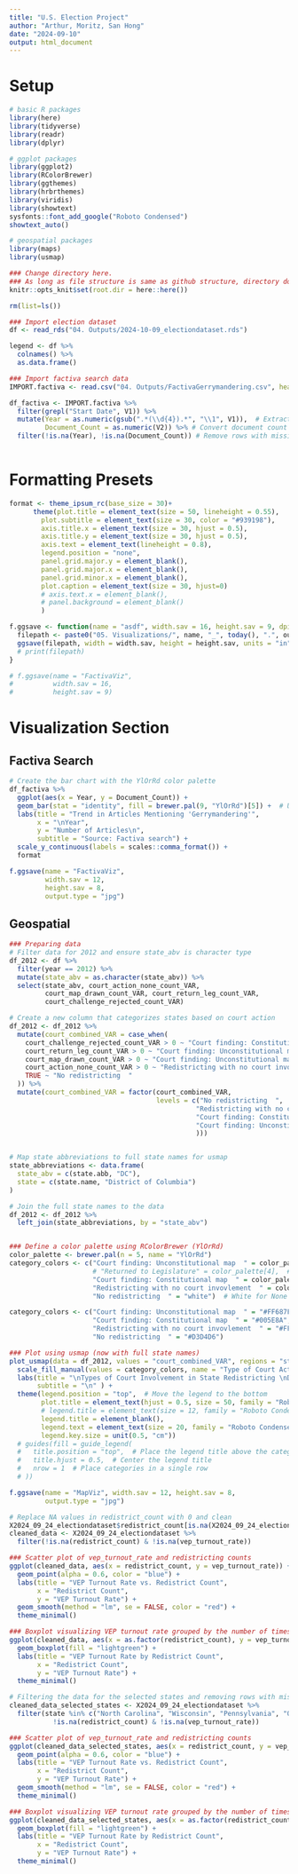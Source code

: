 ```yaml
---
title: "U.S. Election Project"
author: "Arthur, Moritz, San Hong"
date: "2024-09-10"
output: html_document
---
```


# Setup
```r

# basic R packages
library(here)
library(tidyverse)
library(readr)
library(dplyr)

# ggplot packages
library(ggplot2)
library(RColorBrewer)
library(ggthemes)
library(hrbrthemes)
library(viridis)
library(showtext)
sysfonts::font_add_google("Roboto Condensed")
showtext_auto()

# geospatial packages
library(maps)
library(usmap)

### Change directory here. 
### As long as file structure is same as github structure, directory does not need to be changed.
knitr::opts_knit$set(root.dir = here::here())

```


```r
rm(list=ls())

### Import election dataset
df <- read_rds("04. Outputs/2024-10-09_electiondataset.rds")

legend <- df %>% 
  colnames() %>% 
  as.data.frame()

### Import factiva search data
IMPORT.factiva <- read.csv("04. Outputs/FactivaGerrymandering.csv", header = FALSE, stringsAsFactors = FALSE)

df_factiva <- IMPORT.factiva %>%
  filter(grepl("Start Date", V1)) %>%
  mutate(Year = as.numeric(gsub(".*(\\d{4}).*", "\\1", V1)),  # Extract the start year
         Document_Count = as.numeric(V2)) %>% # Convert document count to numeric %>% 
  filter(!is.na(Year), !is.na(Document_Count)) # Remove rows with missing data (if any)
  
```

# Formatting Presets
```r

format <- theme_ipsum_rc(base_size = 30)+
      theme(plot.title = element_text(size = 50, lineheight = 0.55),
        plot.subtitle = element_text(size = 30, color = "#939198"),
        axis.title.x = element_text(size = 30, hjust = 0.5),
        axis.title.y = element_text(size = 30, hjust = 0.5),
        axis.text = element_text(lineheight = 0.8),
        legend.position = "none",
        panel.grid.major.y = element_blank(),
        panel.grid.major.x = element_blank(),
        panel.grid.minor.x = element_blank(),
        plot.caption = element_text(size = 30, hjust=0)
        # axis.text.x = element_blank(),
        # panel.background = element_blank()
        )

f.ggsave <- function(name = "asdf", width.sav = 16, height.sav = 9, dpi.sav = 150, output.type = "png"){
  filepath <- paste0("05. Visualizations/", name, "_", today(), ".", output.type)
  ggsave(filepath, width = width.sav, height = height.sav, units = "in", dpi = dpi.sav)
  # print(filepath)
}

# f.ggsave(name = "FactivaViz",
#          width.sav = 16,
#          height.sav = 9)

```


# Visualization Section

## Factiva Search
```r

# Create the bar chart with the YlOrRd color palette
df_factiva %>% 
  ggplot(aes(x = Year, y = Document_Count)) +
  geom_bar(stat = "identity", fill = brewer.pal(9, "YlOrRd")[5]) +  # Use a specific shade from YlOrRd
  labs(title = "Trend in Articles Mentioning 'Gerrymandering'", 
       x = "\nYear", 
       y = "Number of Articles\n",
       subtitle = "Source: Factiva search") +
  scale_y_continuous(labels = scales::comma_format()) +
  format

f.ggsave(name = "FactivaViz",
         width.sav = 12,
         height.sav = 8,
         output.type = "jpg")

```
## Geospatial
```r

### Preparing data
# Filter data for 2012 and ensure state_abv is character type
df_2012 <- df %>%
  filter(year == 2012) %>%
  mutate(state_abv = as.character(state_abv)) %>%
  select(state_abv, court_action_none_count_VAR, 
         court_map_drawn_count_VAR, court_return_leg_count_VAR, 
         court_challenge_rejected_count_VAR)

# Create a new column that categorizes states based on court action
df_2012 <- df_2012 %>%
  mutate(court_combined_VAR = case_when(
    court_challenge_rejected_count_VAR > 0 ~ "Court finding: Constitutional map  ",
    court_return_leg_count_VAR > 0 ~ "Court finding: Unconstitutional map  ",
    court_map_drawn_count_VAR > 0 ~ "Court finding: Unconstitutional map  ",
    court_action_none_count_VAR > 0 ~ "Redistricting with no court invovlement  ",
    TRUE ~ "No redistricting  "
  )) %>% 
  mutate(court_combined_VAR = factor(court_combined_VAR, 
                                     levels = c("No redistricting  ", 
                                               "Redistricting with no court invovlement  ",
                                               "Court finding: Constitutional map  ",
                                               "Court finding: Unconstitutional map  "
                                               )))


# Map state abbreviations to full state names for usmap
state_abbreviations <- data.frame(
  state_abv = c(state.abb, "DC"),
  state = c(state.name, "District of Columbia")
)

# Join the full state names to the data
df_2012 <- df_2012 %>%
  left_join(state_abbreviations, by = "state_abv")


### Define a color palette using RColorBrewer (YlOrRd)
color_palette <- brewer.pal(n = 5, name = "YlOrRd")
category_colors <- c("Court finding: Unconstitutional map  " = color_palette[5],  # Deep Red
                     # "Returned to Legislature" = color_palette[4],  # Orange-Red
                     "Court finding: Constitutional map  " = color_palette[3],  # Orange
                     "Redistricting with no court invovlement  " = color_palette[2],  # Light Orange-Yellow
                     "No redistricting  " = "white")  # White for None

category_colors <- c("Court finding: Unconstitutional map  " = "#FF687F",
                     "Court finding: Constitutional map  " = "#005E8A",
                     "Redistricting with no court invovlement  " = "#FFB188",
                     "No redistricting  " = "#D3D4D6")

### Plot using usmap (now with full state names)
plot_usmap(data = df_2012, values = "court_combined_VAR", regions = "states", color =) +
  scale_fill_manual(values = category_colors, name = "Type of Court Action") +
  labs(title = "\nTypes of Court Involvement in State Redistricting \nDuring the 2012 Election Cycle",
       subtitle = "\n" ) +
  theme(legend.position = "top",  # Move the legend to the bottom
        plot.title = element_text(hjust = 0.5, size = 50, family = "Roboto Condensed", face = "bold", lineheight = 0.55),  # Center the title
        # legend.title = element_text(size = 12, family = "Roboto Condensed", face = "bold"),
        legend.title = element_blank(),
        legend.text = element_text(size = 20, family = "Roboto Condensed"),
        legend.key.size = unit(0.5, "cm"))
  # guides(fill = guide_legend(
  #   title.position = "top",  # Place the legend title above the categories
  #   title.hjust = 0.5,  # Center the legend title
  #   nrow = 1  # Place categories in a single row
  # ))

f.ggsave(name = "MapViz", width.sav = 12, height.sav = 8, 
         output.type = "jpg")

```

```r
# Replace NA values in redistrict_count with 0 and clean
X2024_09_24_electiondataset$redistrict_count[is.na(X2024_09_24_electiondataset$redistrict_count)] <- 0
cleaned_data <- X2024_09_24_electiondataset %>%
  filter(!is.na(redistrict_count) & !is.na(vep_turnout_rate))

### Scatter plot of vep_turnout_rate and redistricting counts
ggplot(cleaned_data, aes(x = redistrict_count, y = vep_turnout_rate)) +
  geom_point(alpha = 0.6, color = "blue") +
  labs(title = "VEP Turnout Rate vs. Redistrict Count", 
       x = "Redistrict Count", 
       y = "VEP Turnout Rate") +
  geom_smooth(method = "lm", se = FALSE, color = "red") +
  theme_minimal()

### Boxplot visualizing VEP turnout rate grouped by the number of times a county was redistricted
ggplot(cleaned_data, aes(x = as.factor(redistrict_count), y = vep_turnout_rate)) +
  geom_boxplot(fill = "lightgreen") +
  labs(title = "VEP Turnout Rate by Redistrict Count", 
       x = "Redistrict Count", 
       y = "VEP Turnout Rate") +
  theme_minimal()

# Filtering the data for the selected states and removing rows with missing values
cleaned_data_selected_states <- X2024_09_24_electiondataset %>%
  filter(state %in% c("North Carolina", "Wisconsin", "Pennsylvania", "Ohio") & 
           !is.na(redistrict_count) & !is.na(vep_turnout_rate))

### Scatter plot of vep_turnout_rate and redistricting counts
ggplot(cleaned_data_selected_states, aes(x = redistrict_count, y = vep_turnout_rate)) +
  geom_point(alpha = 0.6, color = "blue") +
  labs(title = "VEP Turnout Rate vs. Redistrict Count", 
       x = "Redistrict Count", 
       y = "VEP Turnout Rate") +
  geom_smooth(method = "lm", se = FALSE, color = "red") +
  theme_minimal()

### Boxplot visualizing VEP turnout rate grouped by the number of times a county was redistricted
ggplot(cleaned_data_selected_states, aes(x = as.factor(redistrict_count), y = vep_turnout_rate)) +
  geom_boxplot(fill = "lightgreen") +
  labs(title = "VEP Turnout Rate by Redistrict Count", 
       x = "Redistrict Count", 
       y = "VEP Turnout Rate") +
  theme_minimal()
```

